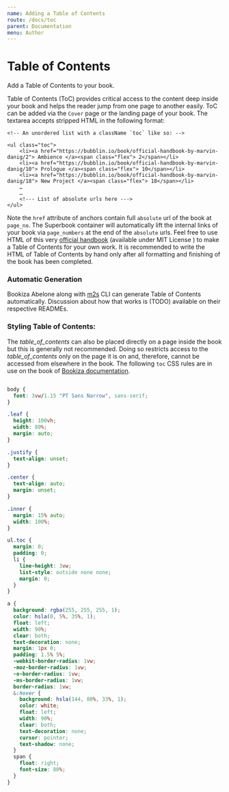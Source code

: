 ```yaml
---
name: Adding a Table of Contents
route: /docs/toc
parent: Documentation
menu: Author
---
```

# Table of Contents
Add a Table of Contents to your book.

Table of Contents (ToC) provides critical access to the content deep inside your book and helps the reader jump from one page to another easily. ToC can be added via the `Cover` page or the landing page of your book. The textarea accepts stripped HTML in the following format:



```
<!-- An unordered list with a className `toc` like so: -->

<ul class="toc">
    <li><a href="https://bubblin.io/book/official-handbook-by-marvin-danig/2"> Ambience </a><span class="flex"> 2</span></li>
    <li><a href="https://bubblin.io/book/official-handbook-by-marvin-danig/10"> Prologue </a><span class="flex"> 10</span></li>
    <li><a href="https://bubblin.io/book/official-handbook-by-marvin-danig/18"> New Project </a><span class="flex"> 18</span></li>
    …
    …
    <!--- List of absolute urls here --->
</ul>

```

Note the `href` attribute of anchors contain full `absolute` url of the book at `page_no`. The Superbook container will automatically lift the internal links of your book via `page_numbers` at the end of the `absolute` urls. Feel free to use HTML of this very [official handbook](https://github.com/bubblin/Official-Handbook/blob/master/extras/table_of_contents.html)  (available under MIT License ) to make a Table of Contents for your own work. It is recommended to write the HTML of Table of Contents by hand only after all formatting and finishing of the book has been completed.

### Automatic Generation

Bookiza Abelone along with [m2s](https://github.com/bookiza/m2s) CLI can generate Table of Contents automatically. Discussion about how that works is (TODO) available on their respective READMEs.

### Styling Table of Contents:

The _table_of_contents_ can also be placed directly on a page inside the book but this is generally not recommended. Doing so restricts access to the _table_of_contents_ only on the page it is on and, therefore, cannot be accessed from elsewhere in the book. The following `toc` CSS rules are in use on the book of [Bookiza documentation](https://bubblin.io/book/bookiza-documentation-by-marvin-danig/5).

```CSS

body {
  font: 3vw/1.15 "PT Sans Narrow", sans-serif;
}

.leaf {
  height: 100vh;
  width: 80%;
  margin: auto;
}

.justify {
  text-align: unset;
}

.center {
  text-align: auto;
  margin: unset;
}

.inner {
  margin: 15% auto;
  width: 100%;
}

ul.toc {
  margin: 0;
  padding: 0;
  li {
    line-height: 3vw;
    list-style: outside none none;
    margin: 0;
  }
}

a {
  background: rgba(255, 255, 255, 1);
  color: hsla(0, 5%, 35%, 1);
  float: left;
  width: 90%;
  clear: both;
  text-decoration: none;
  margin: 1px 0;
  padding: 1.5% 5%;
  -webkit-border-radius: 1vw;
  -moz-border-radius: 1vw;
  -o-border-radius: 1vw;
  -ms-border-radius: 1vw;
  border-radius: 1vw;
  &:hover {
    background: hsla(144, 80%, 33%, 1);
    color: white;
    float: left;
    width: 90%;
    clear: both;
    text-decoration: none;
    cursor: pointer;
    text-shadow: none;
  }
  span {
    float: right;
    font-size: 80%;
  }
}

```

<br/>
<br/>

